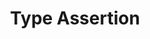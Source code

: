---
id: "ts_tf_med_009"
questionType: "TRUE_FALSE"
title: "Type Assertion"
statement: "Type assertions change the runtime behavior of code."
difficulty: "MEDIUM"
category: "Type Script"
correctAnswer: false
explanation: "Type assertions only affect type checking, not runtime behavior."
---